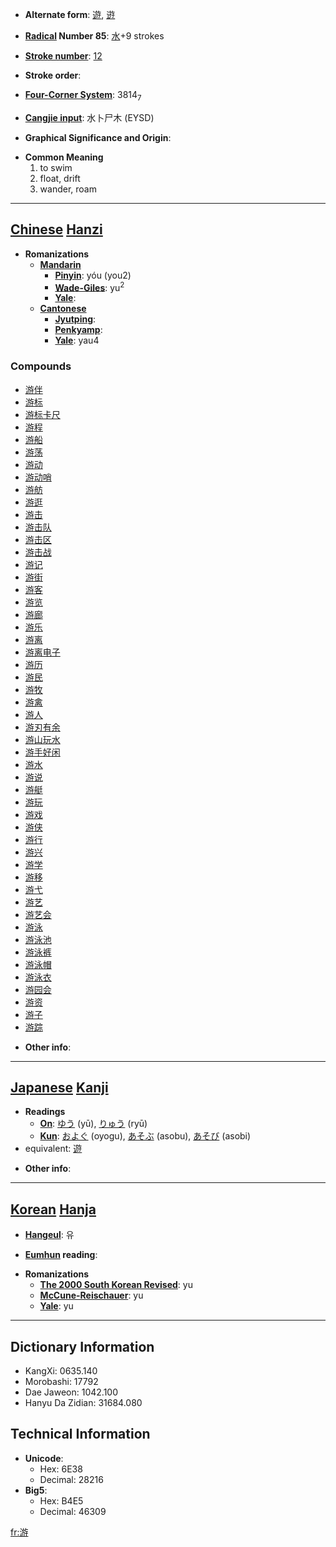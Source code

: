 * '''Alternate form''': [[遊]], [[逰]]

* '''[[Wiktionary:Chinese radical index| Radical]] Number 85''': [[Wiktionary:Chinese radical index 水|水]]+9 strokes

* '''[[Wiktionary:Chinese total strokes index|Stroke number]]''': [[Wiktionary:Chinese total strokes index 12|12]]

* '''Stroke order''': 

* '''[[Wiktionary:Chinese four corner index|Four-Corner System]]''': 3814<sub>7</sub>

* '''[[Wiktionary:Chinese Cangjie index|Cangjie input]]''': 水卜尸木 (EYSD)

* '''Graphical Significance and Origin''': 

* '''Common Meaning'''
*#to swim
*# float, drift
*# wander, roam


----

== [[Chinese]] [[Hanzi]] ==

* '''Romanizations'''
** '''[[Mandarin]]'''
*** '''[[Pinyin]]''': yóu (you2)
*** '''[[Wade-Giles]]''': yu<sup>2</sup>
*** '''[[Yale]]''': 
** '''[[Cantonese]]'''
*** '''[[Jyutping]]''':
*** '''[[Penkyamp]]''': 
*** '''[[Yale]]''': yau4

===Compounds===
*[[游伴]]
*[[游标]]
*[[游标卡尺]]
*[[游程]]
*[[游船]]
*[[游荡]]
*[[游动]]
*[[游动哨]]
*[[游舫]]
*[[游逛]]
*[[游击]]
*[[游击队]]
*[[游击区]]
*[[游击战]]
*[[游记]]
*[[游街]]
*[[游客]]
*[[游览]]
*[[游廊]]
*[[游乐]]
*[[游离]]
*[[游离电子]]
*[[游历]]
*[[游民]]
*[[游牧]]
*[[游禽]]
*[[游人]]
*[[游刃有余]]
*[[游山玩水]]
*[[游手好闲]]
*[[游水]]
*[[游说]]
*[[游艇]]
*[[游玩]]
*[[游戏]]
*[[游侠]]
*[[游行]]
*[[游兴]]
*[[游学]]
*[[游移]]
*[[游弋]]
*[[游艺]]
*[[游艺会]]
*[[游泳]]
*[[游泳池]]
*[[游泳裤]]
*[[游泳帽]]
*[[游泳衣]]
*[[游园会]]
*[[游资]]
*[[游子]]
*[[游踪]]

* '''Other info''': 

----

== [[Japanese]] [[Kanji]] ==

* '''Readings'''
** '''[[On]]''': [[ゆう]] (yū), [[りゅう]] (ryū)
** '''[[Kun]]''': [[およぐ]] (oyogu), [[あそぶ]] (asobu), [[あそび]] (asobi)
*equivalent: [[遊]]

* '''Other info''':  

----

== [[Korean]] [[Hanja]] ==

* '''[[Hangeul]]''': 유

* '''[[Eumhun]] reading''': 

* '''Romanizations'''
** '''[[The 2000 South Korean Revised Romanization|The 2000 South Korean Revised]]''': yu
** '''[[McCune-Reischauer]]''': yu
** '''[[Yale]]''': yu

----

== Dictionary Information ==

* KangXi: 0635.140
* Morobashi: 17792
* Dae Jaweon: 1042.100
* Hanyu Da Zidian: 31684.080

== Technical Information ==

* '''Unicode''':
** Hex: 6E38
** Decimal: 28216
* '''Big5''':
** Hex: B4E5
** Decimal: 46309

[[fr:游]]